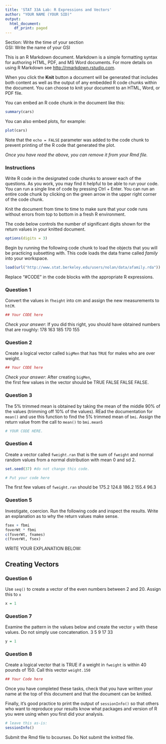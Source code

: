 ```yaml
---
title: 'STAT 33A Lab: R Expressions and Vectors'
author: "YOUR NAME (YOUR SID)"
output:
  html_document:
    df_print: paged
---
```

Section: Write the time of your section  
GSI: Write the name of your GSI


This is an R Markdown document. Markdown is a simple formatting syntax for authoring HTML, PDF, and MS Word documents. For more details on using R Markdown see <http://rmarkdown.rstudio.com>.

When you click the **Knit** button a document will be generated that includes both content as well as the output of any embedded R code chunks within the document. You can choose to knit your document to an HTML, Word, or PDF file.

You can embed an R code chunk in the document like this:

```r
summary(cars)
```

You can also embed plots, for example:

```r
plot(cars)
```

Note that the `echo = FALSE` parameter was added to the code chunk to prevent printing of the R code that generated the plot.

*Once you have read the above, you can remove it from your Rmd file.*

### Instructions
Write R code in the designated code chunks to answer each of the questions. As you work, you may find it helpful to be able to run your code. You can run a single line of code by pressing Ctrl + Enter. You can run an entire code chunk by clicking on the green arrow in the upper right corner of the code chunk. 

Knit the document from time to time to make sure that your code runs without errors from top to bottom in a fresh R environment. 

The code below controls the number of significant digits shown for the return values in your knitted document.

```r
options(digits = 3)
```

Begin by running the following code chunk to load the objects that you will be practicing subsetting with. This code loads the data frame called *family* into your workspace.

```r
load(url("http://www.stat.berkeley.edu/users/nolan/data/afamily.rda"))
```

Replace "#CODE" in the code blocks with the appropriate R expressions.

### Question 1
Convert the values in `fheight` into cm and assign the new
measurements to `htCM`.

```r
## Your CODE here
```

*Check your answer*: If you did this right, you should have obtained
numbers that are roughly: 178 163 185 170 155



### Question 2
Create a logical vector called `bigMen` that has `TRUE` for
males who are over weight.

```r
## Your CODE here
```
*Check your answer*: After creating `bigMen`,  
the first few values in the vector should be
TRUE FALSE FALSE FALSE.


### Question 3

The 5% trimmed mean is obtained by taking the mean of the middle 90% of the
values (trimming off 10% of the values). 
REad the documentation for `mean()` and use this function
to find the 5% trimmed mean of `bmi`.
Assign the return value from the call to `mean()` to
`bmi.mean5`
```r
# YOUR CODE HERE.
```


### Question 4
Create a vector called `fweight.ran` that is the sum of
`fweight` and normal random values from a normal distribution
with mean 0 and sd 2.

```r
set.seed(37) #do not change this code.

# Put your code here
```
The first few values of `fweight.ran` should be 
175.2 124.8 186.2 155.4  96.3

### Question 5
Investigate, coercion. 
Run the following code and inspect the results.
Write an explanation as to why the return values make sense.

```r
fsex + fbmi
foverWt * fbmi
c(foverWt, fnames)
c(foverWt, fsex)
```
WRITE YOUR EXPLANATION BELOW:



## Creating Vectors


### Question 6
Use `seq()` to create a vector of the even numbers between 2 and 20. Assign this to `x`

```r
x = 1 
```

### Question 7 
Examine the pattern in the values below and create the vector `y` with these values. Do not simply use concatenation.
3 5 9 17 33

```r
y = 1
```


### Question 8 
Create a logical vector that is TRUE if a weight in `fweight` is within 40 pounds of 150. Call this vector `weight.150` 

```r
## Your Code here
```


Once you have completed these tasks, check that you have written your name at the top of this document and that the document can be knitted.

Finally, it's good practice to print the output of `sessionInfo()` so that others who want to reproduce your results know what packages and version of R you were using when you first did your analysis. 

```r
# leave this as-is:
sessionInfo()
```

Submit the Rmd file to bcourses. Do Not submit the knitted file.

